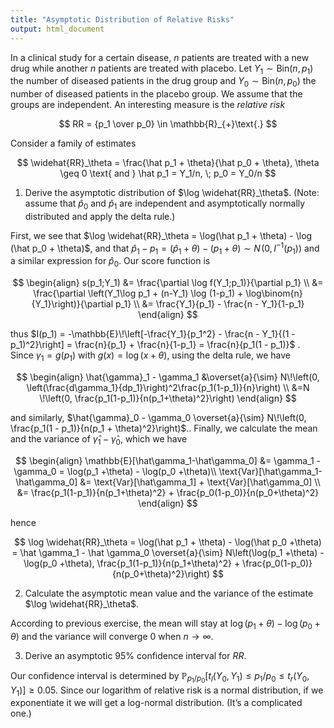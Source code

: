 ```yaml
---
title: "Asymptotic Distribution of Relative Risks"
output: html_document
---
```


In a clinical study for a certain disease, $n$ patients are treated with a new drug while another $n$ patients are treated with placebo. Let $Y_1 \sim \text{Bin}(n,p_1)$ the number of diseased patients in the drug group and $Y_0 \sim \text{Bin}(n,p_0)$ the number of diseased patients in the placebo group. We assume that the groups are independent. An interesting measure is the *relative risk*

$$
RR = {p_1 \over p_0} \in \mathbb{R}_{+}\text{.}
$$

Consider a family of estimates

$$
\widehat{RR}_\theta = \frac{\hat p_1 + \theta}{\hat p_0 + \theta}, \theta \geq 0 \text{ and } \hat p_1 = Y_1/n, \; p_0 = Y_0/n
$$

1.  Derive the asymptotic distribution of $\log \widehat{RR}_\theta$. (Note: assume that $\hat p_0$ and $\hat p_1$ are independent and asymptotically normally distributed and apply the delta rule.)

First, we see that $\log \widehat{RR}_\theta = \log(\hat p_1 + \theta) - \log (\hat p_0 + \theta)$, and that $\hat{p}_1 - p_1 = (\hat{p}_1 + \theta) - (p_1 + \theta) \sim N\!\left(0, I^{-1}(p_1)\right)$ and a similar expression for $\hat{p}_0$. Our score function is

$$
\begin{align}
s(p_1;Y_1) &= \frac{\partial \log f(Y_1;p_1)}{\partial p_1} \\
&= \frac{\partial \left(Y_1\log p_1 + (n-Y_1) \log (1-p_1) + \log\binom{n}{Y_1}\right)}{\partial p_1} \\
&= \frac{Y_1}{p_1} - \frac{n - Y_1}{1-p_1}
\end{align}
$$

thus $I(p_1) = -\mathbb{E}\!\left[-\frac{Y_1}{p_1^2} - \frac{n - Y_1}{(1 - p_1)^2}\right] = \frac{n}{p_1} + \frac{n}{1-p_1} = \frac{n}{p_1(1 - p_1)}$ . Since $\gamma_1 = g(p_1)$ with $g(x) = \log (x + \theta)$, using the delta rule, we have

$$
\begin{align}
\hat{\gamma}_1 - \gamma_1 &\overset{a}{\sim} N\!\left(0, \left(\frac{d\gamma_1}{dp_1}\right)^2\frac{p_1(1-p_1)}{n}\right) \\
&=N \!\left(0, \frac{p_1(1-p_1)}{n(p_1+\theta)^2}\right)
\end{align}
$$

and similarly, $\hat{\gamma}_0 - \gamma_0 \overset{a}{\sim} N\!\left(0, \frac{p_1(1 - p_1)}{n(p_1 + \theta)^2}\right)$.. Finally, we calculate the mean and the variance of $\hat{\gamma}_1 - \hat\gamma_0$, which we have

$$
\begin{align}
\mathbb{E}[\hat\gamma_1-\hat\gamma_0] &= \gamma_1 - \gamma_0 = \log(p_1 +\theta) - \log(p_0 +\theta)\\
\text{Var}[\hat\gamma_1-\hat\gamma_0] &= \text{Var}[\hat\gamma_1] + \text{Var}[\hat\gamma_0] \\
&= \frac{p_1(1-p_1)}{n(p_1+\theta)^2} + \frac{p_0(1-p_0)}{n(p_0+\theta)^2}
\end{align}
$$

hence

$$
\log \widehat{RR}_\theta = \log(\hat p_1 + \theta) - \log(\hat p_0 +\theta) = \hat \gamma_1 - \hat \gamma_0 \overset{a}{\sim} N\left(\log(p_1 +\theta) - \log(p_0 +\theta), \frac{p_1(1-p_1)}{n(p_1+\theta)^2} + \frac{p_0(1-p_0)}{n(p_0+\theta)^2}\right)
$$

2.  Calculate the asymptotic mean value and the variance of the estimate $\log \widehat{RR}_\theta$.

According to previous exercise, the mean will stay at $\log(p_1 + \theta) - \log(p_0 + \theta)$ and the variance will converge $0$ when $n \to \infty$.

3.  Derive an asymptotic 95% confidence interval for $RR$.

Our confidence interval is determined by $\mathbb{P}_{p_1/p_0}[t_l(Y_0,Y_1) \leq p_1/p_0 \leq t_r(Y_0, Y_1)] \geq 0.05$. Since our logarithm of relative risk is a normal distribution, if we exponentiate it we will get a log-normal distribution. (It's a complicated one.)

